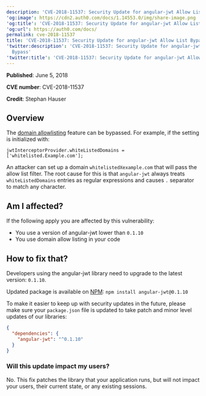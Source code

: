 ```yaml
---
description: 'CVE-2018-11537: Security Update for angular-jwt Allow List Bypass'
'og:image': https://cdn2.auth0.com/docs/1.14553.0/img/share-image.png
'og:title': 'CVE-2018-11537: Security Update for angular-jwt Allow List Bypass'
'og:url': https://auth0.com/docs/
permalink: cve-2018-11537
title: 'CVE-2018-11537: Security Update for angular-jwt Allow List Bypass'
'twitter:description': 'CVE-2018-11537: Security Update for angular-jwt Allow List
  Bypass'
'twitter:title': 'CVE-2018-11537: Security Update for angular-jwt Allow List Bypass'
---
```

**Published**: June 5, 2018

**CVE number**: CVE-2018-11537

**Credit**: Stephan Hauser

## Overview

The [domain allowlisting](https://github.com/auth0/angular-jwt#whitelisting-domains) feature can be bypassed. For example, if the setting is initialized with:

`jwtInterceptorProvider.whiteListedDomains = ['whitelisted.Example.com'];`

An attacker can set up a domain `whitelistedXexample.com` that will pass the allow list filter. The root cause for this is that `angular-jwt` always treats `whiteListedDomains` entries as regular expressions and causes `.` separator to match any character.

## Am I affected?

If the following apply you are affected by this vulnerability:

* You use a version of angular-<Tooltip tip="JSON Web Token (JWT): Standard ID Token format (and often Access Token format) used to represent claims securely between two parties." cta="View Glossary" href="/docs/glossary?term=jwt">jwt</Tooltip> lower than `0.1.10`
* You use domain allow listing in your code

## How to fix that?

Developers using the angular-jwt library need to upgrade to the latest version: `0.1.10`.

Updated package is available on [NPM](https://npmjs.com): `npm install angular-jwt@0.1.10`

To make it easier to keep up with security updates in the future, please make sure your `package.json` file is updated to take patch and minor level updates of our libraries:

```json lines
{
  "dependencies": {
    "angular-jwt": "^0.1.10"
  }
}
```






### Will this update impact my users?

No. This fix patches the library that your application runs, but will not impact your users, their current state, or any existing sessions.
